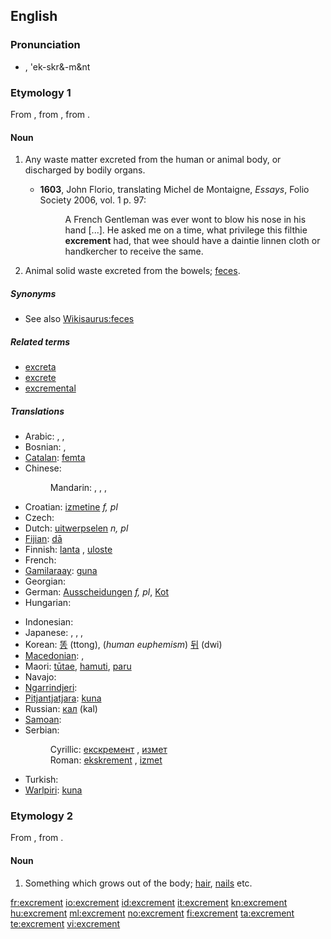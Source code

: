 ==English==

===Pronunciation===
* {{IPA|/'ɛkskɹəmənt/}}, 'ek-skr&-m&nt

===Etymology 1===
From {{etyl|fr}} {{term|excrément}}, from {{etyl|la}} {{term|excrementum|excrēmentum}}, from {{term|excernere||to excrete}}.

====Noun====
{{en-noun}}

# {{archaic}} Any waste matter excreted from the human or animal body, or discharged by bodily organs.
#* '''1603''', John Florio, translating Michel de Montaigne, ''Essays'', Folio Society 2006, vol. 1 p. 97:
#*: A French Gentleman was ever wont to blow his nose in his hand [...].  He asked me on a time, what privilege this filthie '''excrement''' had, that wee should have a daintie linnen cloth or handkercher to receive the same.
# {{context|now|_|specifically}} Animal solid waste excreted from the bowels; [[feces]].

=====Synonyms=====
* See also [[Wikisaurus:feces]]

=====Related terms=====
* [[excreta]]
* [[excrete]]
* [[excremental]]

=====Translations=====
{{trans-top|animal solid waste}}
* Arabic: {{t|ar|غائط|m|tr=ghā'iT}},  {{t|ar|براز|m|tr=birāz}},  {{t|ar|خراء|m|tr=khirāʼ}}
* Bosnian: {{t-|bs|ekskrement|m}}, {{t-|bs|izmet|m}}
* [[Catalan]]: [[femta]] {{f}}
* Chinese:
*: Mandarin: {{t-|cmn|大便|tr=dàbiàn|sc=Hani}},  {{t-|cmn|屎|tr=shǐ|sc=Hani}},  {{t-|cmn|糞|sc=Hani}},  {{t-|cmn|粪|tr=fèn|sc=Hani}}
* Croatian: [[izmetine]] ''f, pl''
* Czech: {{t-|cs|výkal|m}}
* Dutch: [[uitwerpselen]] ''n, pl''
* [[Fijian]]: [[dā]]
* Finnish: [[lanta]] {{italbrac|animal excrement}}, [[uloste]] {{italbrac|human excrement}}
* French: {{t+|fr|excrément|m}}
* [[Gamilaraay]]: [[guna]]
* Georgian: {{t|ka|ექსკრემენტები|tr=ek'skrementebi|sc=Geor|xs=Georgian}}
* German: [[Ausscheidungen]] ''f, pl'', [[Kot]] {{m}}
* Hungarian: {{t+|hu|ürülék}}
{{trans-mid}}
* Indonesian: {{t+|id|tahi|xs=Indonesian}}
* Japanese: {{t-|ja|大便|tr=daiben}},  {{t|ja|うんこ|tr=unko}},  {{t+|ja|糞|tr=くそ, kuso}},  {{t-|ja|ふん|tr=fun}}
* Korean: [[똥]] (ttong), (''human euphemism'') [[뒤]] (dwi)
* [[Macedonian]]: {{t-|mk|измет|m|tr=ízmet}},  {{t-|mk|екскремент|m|tr=ekskremént}}
* Maori: [[tūtae]], [[hamuti]], [[paru]]
* Navajo: {{tø|nv|chąąʼ}}
* [[Ngarrindjeri]]: {{tø|nay|kunar}}
* [[Pitjantjatjara]]: [[kuna]]
* Russian: [[кал]] (kal) {{m}}
* [[Samoan]]: {{t-|sm|tae|xs=Samoan}}
* Serbian:
*: Cyrillic: [[екскремент#Serbian|екскремент]] {{m}}, [[измет#Serbian|измет]] {{m}}
*: Roman: [[ekskrement#Serbian|ekskrement]] {{m}}, [[izmet#Serbian|izmet]] {{m}}
* Turkish: {{t+|tr|dışkı}}
* [[Warlpiri]]: [[kuna]]
{{trans-bottom}}

===Etymology 2===
From {{etyl|la}} {{term|excrementum|excrēmentum}}, from {{term|excrescere|excrēscere|to grow out}}.

====Noun====
{{en-noun}}

# {{obsolete}} Something which grows out of the body; [[hair]], [[nails]] etc.

[[fr:excrement]]
[[io:excrement]]
[[id:excrement]]
[[it:excrement]]
[[kn:excrement]]
[[hu:excrement]]
[[ml:excrement]]
[[no:excrement]]
[[fi:excrement]]
[[ta:excrement]]
[[te:excrement]]
[[vi:excrement]]